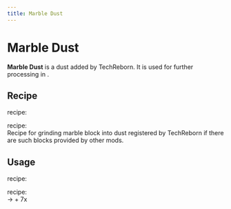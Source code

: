 ```yaml
---
title: Marble Dust
---
```


<ItemImage file="marble_dust" alt="Marble Dust" size="200" />

# Marble Dust

**Marble Dust** is a dust added by TechReborn. It is used for further processing in <McItem slug="techreborn:industrial_centrifuge" inline={true}/>.

## Recipe

<McItem slug="minecraft:crafting_table" inline={true}/> recipe:  
<CraftingTable recipe="input techreborn:small_pile_of_marble_dust techreborn:small_pile_of_marble_dust air input techreborn:small_pile_of_marble_dust techreborn:small_pile_of_marble_dust air input air air air output techreborn:marble_dust"/>

<McItem slug="techreborn:grinder" inline={true}/> recipe:  
Recipe for grinding marble block into dust registered by TechReborn if there are such blocks provided by other mods.

## Usage

<McItem slug="minecraft:crafting_table" inline={true}/> recipe:  
<CraftingTable recipe="input air air air input air techreborn:marble_dust air input air air air output techreborn:small_pile_of_marble_dust,4"/>

<McItem slug="techreborn:industrial_centrifuge" inline={true}/> recipe:  
<McItem slug="techreborn:marble_dust" inline={true}/> → <McItem slug="techreborn:magnesium_dust" inline={true}/> + 7x <McItem slug="techreborn:calcite_dust" inline={true}/>
